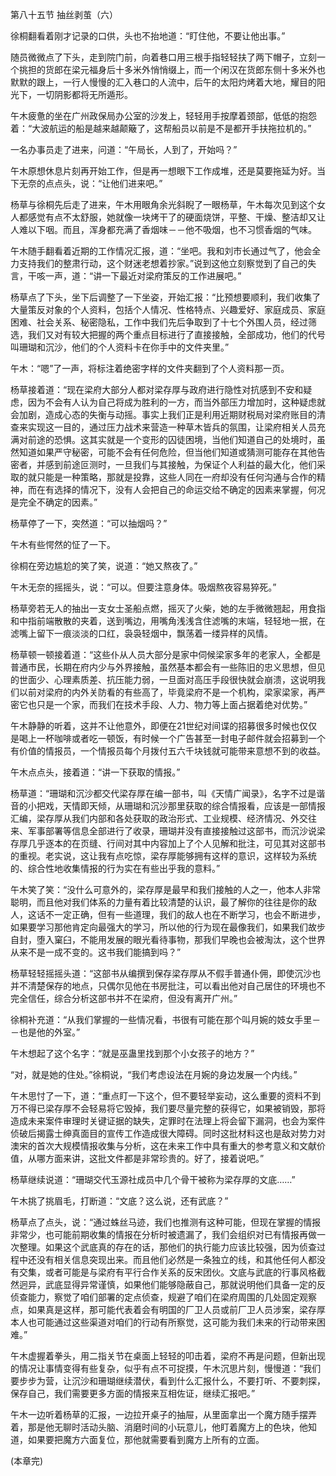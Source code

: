 

第八十五节 抽丝剥茧（六）

徐桐翻看着刚才记录的口供，头也不抬地道：“盯住他，不要让他出事。”

随员微微点了下头，走到院门前，向着巷口用三根手指轻轻扶了两下帽子，立刻一个挑担的货郎在梁元福身后十多米外悄悄缀上，而一个闲汉在货郎东侧十多米外也默默的跟上，一行人慢慢的汇入巷口的人流中，后午的太阳灼烤着大地，耀目的阳光下，一切阴影都将无所遁形。

午木疲惫的坐在广州政保局办公室的沙发上，轻轻用手按摩着颈部，低低的抱怨着：“大波航运的船是越来越颠簸了，这帮船员以前是不是都开手扶拖拉机的。”

一名办事员走了进来，问道：“午局长，人到了，开始吗？”

午木原想休息片刻再开始工作，但是再一想眼下工作成堆，还是莫要拖延为好。当下无奈的点点头，说：“让他们进来吧。”

杨草与徐桐先后走了进来，午木用眼角余光斜睨了一眼杨草，午木每次见到这个女人都感觉有点不太舒服，她就像一块烤干了的硬面烧饼，平整、干燥、整洁却又让人难以下咽。而且，浑身都充满了香烟味－－他不吸烟，也不习惯香烟的气味。

午木随手翻看着近期的工作情况汇报，道：“坐吧。我和刘市长通过气了，他会全力支持我们的整肃行动，这个财迷老想着抄家。”说到这他立刻察觉到了自己的失言，干咳一声，道：“讲一下最近对梁府策反的工作进展吧。”

杨草点了下头，坐下后调整了一下坐姿，开始汇报：“比预想要顺利，我们收集了大量策反对象的个人资料，包括个人情况、性格特点、兴趣爱好、家庭成员、家庭困难、社会关系、秘密隐私，工作中我们先后争取到了十七个外围人员，经过筛选，我们又对有较大把握的两个重点目标进行了直接接触，全部成功，他们的代号叫珊瑚和沉沙，他们的个人资料卡在你手中的文件夹里。”

午木：“嗯”了一声，将标注着绝密字样的文件夹翻到了个人资料那一页。

杨草接着道：“现在梁府大部分人都对梁存厚与政府进行隐性对抗感到不安和疑虑，因为不会有人认为自己将成为胜利的一方，而当外部压力增加时，这种疑虑就会加剧，造成心态的失衡与动摇。事实上我们正是利用近期财税局对梁府账目的清查来实现这一目的，通过压力战术来营造一种草木皆兵的氛围，让梁府相关人员充满对前途的恐惧。这其实就是一个变形的囚徒困境，当他们知道自己的处境时，虽然知道如果严守秘密，可能不会有任何危险，但当他们知道或猜测可能存在其他告密者，并感到前途叵测时，一旦我们与其接触，为保证个人利益的最大化，他们采取的就只能是一种策略，那就是投靠，这些人同在一府却没有任何沟通与合作的精神，而在有选择的情况下，没有人会把自己的命运交给不确定的因素来掌握，何况是完全不确定的因素。”

杨草停了一下，突然道：“可以抽烟吗？”

午木有些愕然的怔了一下。

徐桐在旁边尴尬的笑了笑，说道：“她又熬夜了。”

午木无奈的摇摇头，说：“可以。但要注意身体。吸烟熬夜容易猝死。”

杨草旁若无人的抽出一支女士圣船点燃，摇灭了火柴，她的左手微微翘起，用食指和中指前端散散的夹着，送到嘴边，用嘴角浅浅含住滤嘴的末端，轻轻地一抿，在滤嘴上留下一痕淡淡的口红，袅袅轻烟中，飘荡着一缕异样的风情。

杨草顿一顿接着道：“这些仆从人员大部分是家中伺候梁家多年的老家人，全都是普通市民，长期在府内少与外界接触，虽然基本都会有一些陈旧的忠义思想，但见的世面少、心理素质差、抗压能力弱，一旦面对高压手段很快就会崩溃，这说明我们以前对梁府的内外关防看的有些高了，毕竟梁府不是一个机构，梁家梁家，再严密它也只是一个家，而我们在技术手段、人力、物力等上面占据着绝对优势。”

午木静静的听着，这并不让他意外，即便在21世纪对间谍的招募很多时候也仅仅是喝上一杯咖啡或者吃一顿饭，有时候一个广告甚至一封电子邮件就会招募到一个有价值的情报员，一个情报员每个月拨付五六千块钱就可能带来意想不到的收益。

午木点点头，接着道：“讲一下获取的情报。”

杨草道：“珊瑚和沉沙都交代梁存厚在编一部书，叫《天情广闻录》，名字不过是谐音的小把戏，天情即天倾，从珊瑚和沉沙那里获取的综合情报看，应该是一部情报汇编，梁存厚从我们内部和各处获取的政治形式、工业规模、经济情况、外交往来、军事部署等信息全部进行了收录，珊瑚并没有直接接触过这部书，而沉沙说梁存厚几乎逐本的在页缝、行间对其中内容加上了个人见解和批注，可见其对这部书的重视。老实说，这让我有点吃惊，梁存厚能够拥有这样的意识，这样较为系统的、综合性地收集情报的行为实在有些出乎我的意料。”

午木笑了笑：“没什么可意外的，梁存厚是最早和我们接触的人之一，他本人非常聪明，而且他对我们体系的力量有着比较清楚的认识，最了解你的往往是你的敌人，这话不一定正确，但有一些道理，我们的敌人也在不断学习，也会不断进步，如果要学习那他肯定向最强大的学习，所以他的行为现在最像我们，如果我们故步自封，堕入窠臼，不能用发展的眼光看待事物，那我们早晚也会被淘汰，这个世界从来不是一成不变的。这书我们能搞到吗？”

杨草轻轻摇摇头道：“这部书从编撰到保存梁存厚从不假手普通仆佣，即使沉沙也并不清楚保存的地点，只偶尔见他在书房批注，可以看出他对自己居住的环境也不完全信任，综合分析这部书并不在梁府，但没有离开广州。”

徐桐补充道：“从我们掌握的一些情况看，书很有可能在那个叫月婉的妓女手里－－也是他的外室。”

午木想起了这个名字：“就是巫蛊里找到那个小女孩子的地方？”

“对，就是她的住处。”徐桐说，“我们考虑设法在月婉的身边发展一个内线。”

午木思忖了一下，道：“重点盯一下这个，但不要轻举妄动，这么重要的资料不到万不得已梁存厚不会轻易将它毁掉，我们要尽量完整的获得它，如果被销毁，那将造成未来案件审理时关键证据的缺失，定罪时在法理上将会留下漏洞，也会为案件侦破后揭露士绅真面目的宣传工作造成很大障碍。同时这批材料这也是敌对势力对澳宋的首次大规模情报收集与分析，这在未来工作中具有重大的参考意义和文献价值，从哪方面来讲，这批文件都是非常珍贵的。好了，接着说吧。”

杨草继续说道：“珊瑚交代玉源社成员中几个骨干被称为梁存厚的文底……”

午木挑了挑眉毛，打断道：“文底？这么说，还有武底？”

杨草点了点头，说：“通过蛛丝马迹，我们也推测有这种可能，但现在掌握的情报非常少，也可能前期收集的情报在分析时被遗漏了，我们会组织对已有情报再做一次整理。如果这个武底真的存在的话，那他们的执行能力应该比较强，因为侦查过程中还没有相关信息突现出来。而且他们必然是一条独立的线，和其他任何人都没有交集，或者可能是与梁府有平行合作关系的反宋团伙。文底与武底的行事风格截然迥异，武底显得异常谨慎，如果他们能够隐蔽自己，那就说明他们具备一定的反侦查能力，察觉了咱们部署的定点侦查，规避了咱们在梁府周围的几处固定观察点，如果真是这样，那可能代表着会有明国的厂卫人员或前厂卫人员涉案，梁存厚本人也可能通过这些渠道对咱们的行动有所察觉，这可能为我们未来的行动带来困难。”

午木虚握着拳头，用二指关节在桌面上轻轻的叩击着，梁府不再是问题，但新出现的情况让事情变得有些复杂，似乎有点不可捉摸，午木沉思片刻，慢慢道：“我们要步步为营，让沉沙和珊瑚继续潜伏，看到什么汇报什么，不要打听、不要刺探，保存自己，我们需要更多方面的情报来互相佐证，继续汇报吧。”

午木一边听着杨草的汇报，一边拉开桌子的抽屉，从里面拿出一个魔方随手摆弄着，那是他无聊时活动头脑、消磨时间的小玩意儿，他盯着魔方上的色块，他知道，如果要把魔方六面复位，那他就需要看到魔方上所有的立面。

(本章完)

